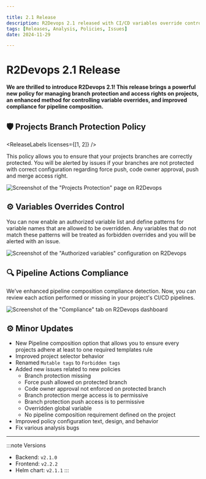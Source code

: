 ```yaml
---

title: 2.1 Release
description: R2Devops 2.1 released with CI/CD variables override control, branch protection policy, and enhanced compliance.
tags: [Releases, Analysis, Policies, Issues]
date: 2024-11-29

---
```


# R2Devops 2.1 Release


**We are thrilled to introduce R2Devops 2.1! This release brings a powerful new policy for managing branch protection and access rights on projects, an enhanced method for controlling variable overrides, and improved compliance for pipeline composition.**

<!-- truncate -->

## 🛡️ Projects Branch Protection Policy

<ReleaseLabels licenses={[1, 2]} />

This policy allows you to ensure that your projects branches are correctly protected. You will be alerted by issues if your branches are not protected with correct configuration regarding force push, code owner approval, push and merge access right.

![Screenshot of the "Projects Protection" page on R2Devops](./branch_protection.png)

## ⚙️ Variables Overrides Control

<ReleaseLabels licenses={[2]} />

You can now enable an authorized variable list and define patterns for variable names that are allowed to be overridden. Any variables that do not match these patterns will be treated as forbidden overrides and you will be alerted with an issue.

![Screenshot of the "Authorized variables" configuration on R2Devops](./overriden_var_issue.png)


## 🔍 Pipeline Actions Compliance

<ReleaseLabels licenses={[2]} />

We’ve enhanced pipeline composition compliance detection. Now, you can review each action performed or missing in your project's CI/CD pipelines.

![Screenshot of the "Compliance" tab on R2Devops dashboard](./pipeline_actions_labels.png)

## ⚙️ Minor Updates

- New Pipeline composition option that allows you to ensure every projects adhere at least to one required templates rule
- Improved project selector behavior
- Renamed `Mutable tags` to `Forbidden tags`
- Added new issues related to new policies
    - Branch protection missing
    - Force push allowed on protected branch
    - Code owner approval not enforced on protected branch
    - Branch protection merge access is to permissive
    - Branch protection push access is to permissive
    - Overridden global variable
    - No pipeline composition requirement defined on the project
- Improved policy configuration text, design, and behavior
- Fix various analysis bugs

<ReleaseBottomButton />

---

:::note Versions
- Backend: `v2.1.0`
- Frontend: `v2.2.2`
- Helm chart: `v2.1.1`
:::